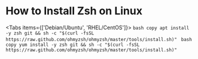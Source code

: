 # How to Install Zsh on Linux

<Tabs items={['Debian/Ubuntu', 'RHEL/CentOS']}>
  <Tab>
    ```bash copy
    apt install -y zsh git && sh -c "$(curl -fsSL https://raw.github.com/ohmyzsh/ohmyzsh/master/tools/install.sh)"
    ```
  </Tab>
  <Tab>
    ```bash copy
    yum install -y zsh git && sh -c "$(curl -fsSL https://raw.github.com/ohmyzsh/ohmyzsh/master/tools/install.sh)"
    ```
  </Tab>
</Tabs>
